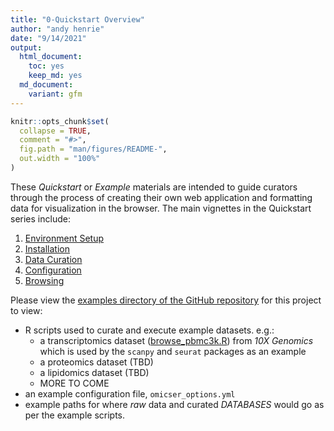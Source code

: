 ```yaml
---
title: "0-Quickstart Overview"
author: "andy henrie"
date: "9/14/2021"
output:
  html_document: 
    toc: yes
    keep_md: yes
  md_document:
    variant: gfm
---
```


<!-- README.md is generated from README.Rmd. Please edit that file -->

```r
knitr::opts_chunk$set(
  collapse = TRUE,
  comment = "#>",
  fig.path = "man/figures/README-",
  out.width = "100%"
)
```

These *Quickstart* or *Example* materials are intended to guide curators through the process of creating their own web application and formatting data for visualization in the browser.
The main vignettes in the Quickstart series include:

1. [Environment Setup](01_environment_setup.md)
2. [Installation](02_install.md)
3. [Data Curation](03_data_curation.md)
4. [Configuration](04_configuration.md)
5. [Browsing](05_browsing.md)

Please view the [examples directory of the GitHub repository](https://github.com/ndcn/omicser/tree/main/examples)
for this project to view:

- R scripts used to curate and execute example datasets. e.g.:
  - a transcriptomics dataset ([browse_pbmc3k.R](https://github.com/ndcn/omicser/tree/main/examples/browse_pbmc3k.R)) from _10X Genomics_ which is used by the `scanpy` and `seurat` packages as an example 
  - a proteomics dataset (TBD)
  - a lipidomics dataset (TBD)
  - MORE TO COME
- an example configuration file, `omicser_options.yml`
- example paths for where _raw_ data and curated _DATABASES_ would go as per the example scripts. 
